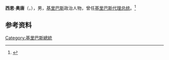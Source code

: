 '''西恩·奥唐'''（{{lang-en|Tion Otang}}，{{bd|？|}}），男，[[基里巴斯|基里巴斯]]政治人物，曾任[[基里巴斯总统|基里巴斯代理总统]]。<ref>{{Cite web|title=Constitution of Kiribati|url=http://www.paclii.org/ki/legis/consol_act/cok257/|accessdate=|work=|archive-date=2021-03-22|archive-url=https://web.archive.org/web/20210322220114/http://www.paclii.org/ki/legis/consol_act/cok257/|dead-url=no}}<!-- sections 35(1) and 49(2) --></ref>

== 参考资料 ==
{{reflist}}

{{基里巴斯小作品}}
{{基里巴斯总统}}

{{Authority control}}
{{DEFAULTSORT:Otang}}

[[Category:基里巴斯總統|Category:基里巴斯總統]]